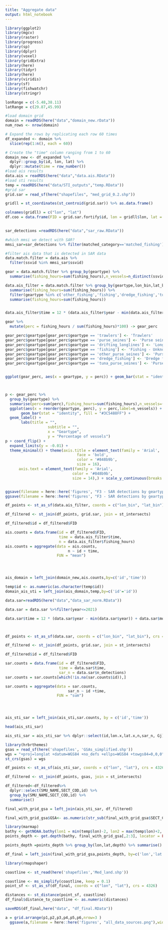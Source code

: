 ```yaml
---
title: "Aggregate data"
output: html_notebook
---
```



```r
library(ggplot2)
library(mgcv)
library(raster)
library(progress)
library(sp)
library(dplyr)
library(voxel)
library(gridExtra)
library(here)
library(tidyr)
library(here)
library(viridis)
library(sf)
library(fishwatchr)
library(stringr)

lonRange = c(-5.48,38.11)
latRange = c(29.87,45.99)

#load domain grid
domain = readRDS(here("data","domain_new.rData"))
num_rows <- nrow(domain)

# Expand the rows by replicating each row 60 times
df_expanded <- domain %>%
  slice(rep(1:n(), each = 60))

# Create the "time" column ranging from 1 to 60
domain_new <- df_expanded %>%
  dplyr::group_by(id, lon, lat) %>%
  dplyr::mutate(time = row_number())
#load ais results
data.ais = readRDS(here("data","data.ais.RData"))
#load sti results
temp = readRDS(here("data/STI_outputs","temp.RData"))
#grid sar
grid.sar = read_sf(here("shapefiles", "med_grid_0.2.shp"))        

gridll = st_coordinates(st_centroid(grid.sar)) %>% as.data.frame()

colnames(gridll) = c("lon", "lat")
df.coo = data.frame(FID = grid.sar.fortify$id, lon = gridll$lon, lat = gridll$lat)
                                                                                      
```


```r

sar_detections =readRDS(here("data","sar_raw.RData"))

#which mmsi we detect with SAR?
mmsi_sar=sar_detections %>% filter(matched_category=='matched_fishing') %>% dplyr::select(ssvid) %>% group_by(ssvid) %>% summarise()

#filter ais data that is detected in SAR data
data.match.filter = data.ais %>%
  filter(ssvid %in% mmsi_sar$ssvid) 

gear = data.match.filter %>% group_by(geartype) %>% 
  summarise(fishing_hours=sum(fishing_hours),n_vessels=n_distinct(ssvid)) %>% filter(geartype %in% c('other_fishing','fishing','dredge_fishing','tuna_purse_seines','drifting_longlines','trawlers','other_purse_seines', 'purse_seines'))

data.ais_filter = data.match.filter %>% group_by(geartype,lon_bin,lat_bin,month,year) %>% 
  summarise(fishing_hours=sum(fishing_hours)) %>% 
  filter(geartype %in% c('other_fishing','fishing','dredge_fishing','tuna_purse_seines','drifting_longlines','trawlers','other_purse_seines', 'purse_seines')) %>% group_by(lon_bin,lat_bin,month,year) %>% 
  summarise(fishing_hours=sum(fishing_hours))


data.ais_filter$time = 12 * (data.ais_filter$year - min(data.ais_filter$year)) + data.ais_filter$month

```

```r
gear %>% 
  mutate(perc = fishing_hours / sum(fishing_hours)*100) -> gear_perc

gear_perc$geartype[gear_perc$geartype == 'trawlers'] <- 'Trawlers'
gear_perc$geartype[gear_perc$geartype == 'purse_seines'] <- 'Purse seiners'
gear_perc$geartype[gear_perc$geartype == 'drifting_longlines'] <- 'Longlines'
gear_perc$geartype[gear_perc$geartype == 'fishing'] <- 'Fishing - Unknown'
gear_perc$geartype[gear_perc$geartype == 'other_purse_seines'] <- 'Purse seiners'
gear_perc$geartype[gear_perc$geartype == 'dredge_fishing'] <- 'Dredge fishing'
gear_perc$geartype[gear_perc$geartype == 'tuna_purse_seines'] <- 'Purse seiners'


ggplot(gear_perc, aes(x = geartype, y = perc)) + geom_bar(stat = "identity")



p <- gear_perc %>% 
  group_by(geartype) %>% 
  summarise(perc=sum(perc),fishing_hours=sum(fishing_hours),n_vessels=(sum(n_vessels))) %>% 
  ggplot(aes(x = reorder(geartype, perc), y = perc,label=n_vessels)) + 
       geom_bar(stat = "identity", fill = "#3C5488FF") +
  geom_label() +
       labs(title = "",
                   subtitle = "",
                   x = "Geartype",
                   y = "Percentage of vessels")
p + coord_flip() +
  expand_limits(y = -0.01) + 
  theme_minimal() + theme(axis.title = element_text(family = 'Arial',
                                face = 'bold',
                                color = '#848b9b',
                                size = 16),
      axis.text = element_text(family = 'Arial',
                              color = '#848b9b',
                              size = 14),) + scale_y_continuous(breaks = seq(0, 100, by = 10))


ggsave(filename = here::here('figures', "F3 - SAR detections by geartype.png"),width = 30, height = 10, units = "cm")
ggsave(filename = here::here('figures', "F3 - SAR detections by geartype.tiff"),width = 30, height = 10, units = "cm",dpi=700)
```


```r

df_points <- st_as_sf(data.ais_filter, coords = c("lon_bin", "lat_bin"), crs = 4326)

df_filtered <- st_join(df_points, grid.sar, join = st_intersects) 

df_filtered$id = df_filtered$FID

ais.counts = data.frame(id = df_filtered$FID, 
                        time = data.ais_filter$time,
                        n = data.ais_filter$fishing_hours)
ais.counts = aggregate(data = ais.counts,
                            n ~ id + time, 
                       FUN = "mean")




ais_domain = left_join(domain_new,ais.counts,by=c('id','time'))

temp$id <- as.numeric(as.character(temp$id))
domain_ais_sti = left_join(ais_domain,temp,by=c('id'='id'))

```

```r
data.sar=readRDS(here("data","data_sar_norm.RData"))

data.sar = data.sar %>%filter(year<=2021)

data.sar$time = 12 * (data.sar$year - min(data.sar$year)) + data.sar$month



df_points <- st_as_sf(data.sar, coords = c("lon_bin", "lat_bin"), crs = 4326)

df_filtered <- st_join(df_points, grid.sar, join = st_intersects) 

df_filtered$id = df_filtered$FID

sar.counts = data.frame(id = df_filtered$FID, 
                        time = data.sar$time,
                        sar_n = data.sar$n_detections)
sar.counts = sar.counts[which(!is.na(sar.counts$id)),]

sar.counts = aggregate(data = sar.counts,
                            sar_n ~ id +time, 
                       FUN = "sum")




ais_sti_sar = left_join(ais_sti,sar.counts, by = c('id','time'))

head(ais_sti_sar)

ais_sti_sar = ais_sti_sar %>% dplyr::select(id,lon.x,lat.x,n,sar_n, Gj) %>% rename('lat' = 'lat.x','lon' = 'lon.x') 


```



```r
library(hrbrthemes)
gsas = read_sf(here('shapefiles', 'GSAs_simplified.shp'))
wgs = "+proj=longlat +datum=WGS84 +no_defs +ellps=WGS84 +towgs84=0,0,0"
st_crs(gsas) = wgs

df_points <- st_as_sf(ais_sti_sar, coords = c("lon", "lat"), crs = 4326)

df_filtered <- st_join(df_points, gsas, join = st_intersects) 

df_filtered<-df_filtered%>% 
  dplyr::select(SMU_NAME,SECT_COD,id) %>% 
  group_by(SMU_NAME,SECT_COD,id) %>% 
  summarise()

final_with_grid_gsa = left_join(ais_sti_sar, df_filtered) 

final_with_grid_gsa$GSA<- as.numeric(str_sub(final_with_grid_gsa$SECT_COD, - 2)       )               

```

```r
library(marmap)
bathy <- getNOAA.bathy(lon1 = min(temp$lon)-2, lon2 = max(temp$lon)+2, lat1 = min(temp$lat)-2, lat2 = max(temp$lat)+2, resolution = 10)
points_depth <- get.depth(bathy, final_with_grid_gsa[,2:3], locator = FALSE)

points_depth =points_depth %>% group_by(lon,lat,depth) %>% summarise()

df_final = left_join(final_with_grid_gsa,points_depth, by=c('lon','lat')) %>% filter(depth<0)
```

```r
library(rmapshaper)

coastline <- st_read(here('shapefiles','Med_land.shp'))

coastline <- ms_simplify(coastline, keep = 0.1)  
point_sf <- st_as_sf(df_final, coords = c("lon", "lat"), crs = 4326)

distances <- st_distance(point_sf, coastline)
df_final$distance_to_coastline <- as.numeric(distances)

```



```r
saveRDS(df_final,here("data", "df_final.RData"))
```


```r

a = grid.arrange(p1,p2,p3,p4,p5,p6,nrow=3 )
  ggsave(a,filename = here::here('figures', "all_data_sources.png"),width = 40, height = 25, units = "cm")

```